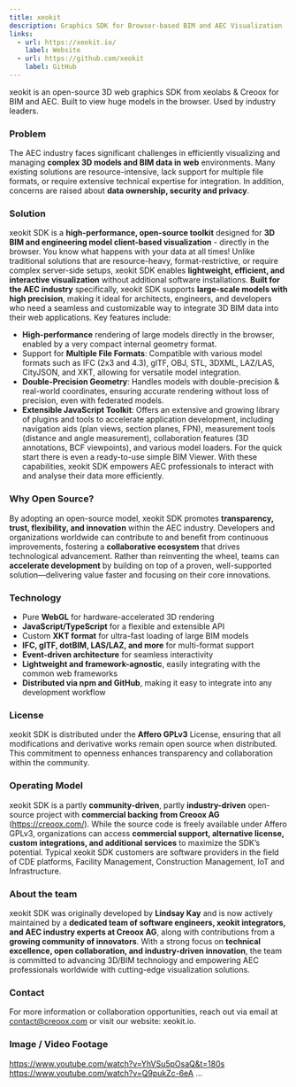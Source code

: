 ```yaml
---
title: xeokit
description: Graphics SDK for Browser-based BIM and AEC Visualization
links:
  - url: https://xeokit.io/
    label: Website
  - url: https://github.com/xeokit
    label: GitHub
---
```

xeokit is an open-source 3D web graphics SDK from xeolabs & Creoox for BIM and AEC.
Built to view huge models in the browser. Used by industry leaders.

### Problem
The AEC industry faces significant challenges in efficiently visualizing and managing **complex 3D models and BIM data in web** environments. Many existing solutions are resource-intensive, lack support for multiple file formats, or require extensive technical expertise for integration. In addition, concerns are raised about **data ownership, security and privacy**.

### Solution
xeokit SDK is a **high-performance, open-source toolkit** designed for **3D BIM and engineering model client-based visualization** - directly in the browser. You know what happens with your data at all times! Unlike traditional solutions that are resource-heavy, format-restrictive, or require complex server-side setups, xeokit SDK enables **lightweight, efficient, and interactive visualization** without additional software installations.
**Built for the AEC industry** specifically, xeokit SDK supports **large-scale models with high precision**, making it ideal for architects, engineers, and developers who need a seamless and customizable way to integrate 3D BIM data into their web applications.
Key features include:
-	**High-performance** rendering of large models directly in the browser, enabled by a very compact internal geometry format.
-	Support for **Multiple File Formats**: Compatible with various model formats such as IFC (2x3 and 4.3), glTF, OBJ, STL, 3DXML, LAZ/LAS, CityJSON, and XKT, allowing for versatile model integration.
-	**Double-Precision Geometry**: Handles models with double-precision & real-world coordinates, ensuring accurate rendering without loss of precision, even with federated models.
-	**Extensible JavaScript Toolkit**: Offers an extensive and growing library of plugins and tools to accelerate application development, including navigation aids (plan views, section planes, FPN), measurement tools (distance and angle measurement), collaboration features (3D annotations, BCF viewpoints), and various model loaders. For the quick start there is even a ready-to-use simple BIM Viewer.
With these capabilities, xeokit SDK empowers AEC professionals to interact with and analyse their data more efficiently.

### Why Open Source?
By adopting an open-source model, xeokit SDK promotes **transparency, trust, flexibility, and innovation** within the AEC industry. Developers and organizations worldwide can contribute to and benefit from continuous improvements, fostering a **collaborative ecosystem** that drives technological advancement.
Rather than reinventing the wheel, teams can **accelerate development** by building on top of a proven, well-supported solution—delivering value faster and focusing on their core innovations.

### Technology
- Pure **WebGL** for hardware-accelerated 3D rendering
- **JavaScript/TypeScript** for a flexible and extensible API
- Custom **XKT format** for ultra-fast loading of large BIM models
- **IFC, glTF, dotBIM, LAS/LAZ, and more** for multi-format support
- **Event-driven architecture** for seamless interactivity
- **Lightweight and framework-agnostic**, easily integrating with the common web frameworks
- **Distributed via npm and GitHub**, making it easy to integrate into any development workflow

### License
xeokit SDK is distributed under the **Affero GPLv3** License, ensuring that all modifications and derivative works remain open source when distributed. This commitment to openness enhances transparency and collaboration within the community.

### Operating Model
xeokit SDK is a partly **community-driven**, partly **industry-driven** open-source project with **commercial backing from Creoox AG** (https://creoox.com/). While the source code is freely available under Affero GPLv3, organizations can access **commercial support, alternative license, custom integrations, and additional services** to maximize the SDK’s potential. Typical xeokit SDK customers are software providers in the field of CDE platforms, Facility Management, Construction Management, IoT and Infrastructure.

### About the team
xeokit SDK was originally developed by **Lindsay Kay** and is now actively maintained by a **dedicated team of software engineers, xeokit integrators, and AEC industry experts at Creoox AG**, along with contributions from a **growing community of innovators**.
With a strong focus on **technical excellence, open collaboration, and industry-driven innovation**, the team is committed to advancing 3D/BIM technology and empowering AEC professionals worldwide with cutting-edge visualization solutions.

### Contact
For more information or collaboration opportunities, reach out via email at contact@creoox.com or visit our website: xeokit.io.

### Image / Video Footage
https://www.youtube.com/watch?v=YhVSu5pOsaQ&t=180s
https://www.youtube.com/watch?v=Q9pukZc-6eA
…
